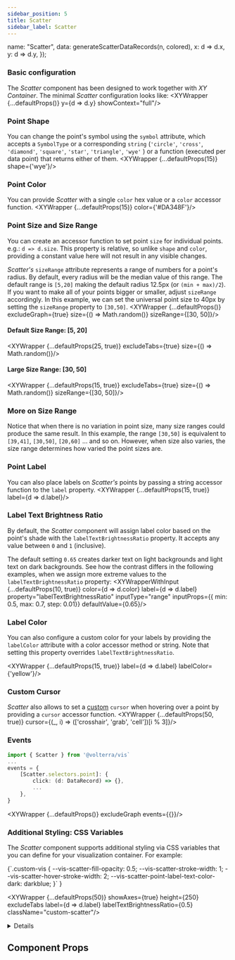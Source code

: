 ```yaml
---
sidebar_position: 5
title: Scatter
sidebar_label: Scatter
---
```


  name: "Scatter",
  data: generateScatterDataRecords(n, colored),
  x: d => d.x,
  y: d => d.y,
});

### Basic configuration
The _Scatter_ component has been designed to work together with _XY Container_. The minimal _Scatter_ configuration looks like:
<XYWrapper {...defaultProps()} y={d => d.y} showContext="full"/>

### Point Shape
You can change the point's symbol using the `symbol` attribute, which accepts a `SymbolType` or a corresponding `string`
(`'circle'`, `'cross'`, `'diamond'`, `'square'`, `'star'`, `'triangle'`, `'wye'` ) or a function (executed per data point) that returns either of them.
<XYWrapper {...defaultProps(15)} shape={'wye'}/>

### Point Color
You can provide _Scatter_ with a single `color` hex value or a `color` accessor function.
<XYWrapper {...defaultProps(15)} color={'#DA348F'}/>

### Point Size and Size Range
You can create an accessor function to set point `size` for individual points. e.g.: `d => d.size`.
This property is relative, so unlike `shape` and `color`, providing a constant value here will not result in any visible changes.

_Scatter's_ `sizeRange` attribute represents a range of numbers for a point's radius. By default, every radius
will be the median value of this range.
The default range is `[5,20]` making the default radius 12.5px (or `(min + max)/2`). If you want to make all of your points
bigger or smaller, adjust `sizeRange` accordingly. In this example, we can set the universal point size to 40px by setting the `sizeRange`
property to `[30,50]`.
<XYWrapper {...defaultProps()} excludeGraph={true} size={() => Math.random()} sizeRange={[30, 50]}/>

#### Default Size Range: [5, 20]
<XYWrapper {...defaultProps(25, true)} excludeTabs={true} size={() => Math.random()}/>

#### Large Size Range: [30, 50]
<XYWrapper {...defaultProps(15, true)} excludeTabs={true} size={() => Math.random()} sizeRange={[30, 50]}/>

### More on Size Range
Notice that when there is no variation in point size, many size ranges could produce the same result. In this example, the range `[30,50]`
is equivalent to `[39,41]`, `[30,50]`, `[20,60]` ... and so on. However, when size also varies, the size range determines how varied the point sizes are.

### Point Label
You can also place labels on _Scatter's_ points by passing a string accessor function to the `label` property.
<XYWrapper {...defaultProps(15, true)} label={d => d.label}/>

### Label Text Brightness Ratio
By default, the _Scatter_ component will assign label color based on the point's shade with the `labelTextBrightnessRatio` property.
It accepts any value between `0` and `1` (inclusive).

The default setting `0.65` creates darker text on light backgrounds and light text on dark backgrounds.
See how the contrast differs in the following examples, when we assign more extreme values to the `labelTextBrightnessRatio` property:
<XYWrapperWithInput {...defaultProps(10, true)} color={d => d.color} label={d => d.label} property="labelTextBrightnessRatio" inputType="range" inputProps={{ min: 0.5, max: 0.7, step: 0.01}} defaultValue={0.65}/>

### Label Color
You can also configure a custom color for your labels by providing the `labelColor` attribute with a color accessor method or string.
Note that setting this property overrides `labelTextBrightnessRatio`.

<XYWrapper {...defaultProps(15, true)} label={d => d.label} labelColor={'yellow'}/>

### Custom Cursor
_Scatter_ also allows to set a [custom](https://developer.mozilla.org/en-US/docs/Web/CSS/cursor) `cursor` when hovering
over a point by providing a `cursor` accessor function.
<XYWrapper {...defaultProps(50, true)} cursor={(_, i) => (['crosshair', 'grab', 'cell'])[i % 3]}/>

### Events
```ts
import { Scatter } from '@volterra/vis`
...
events = {
    [Scatter.selectors.point]: {
        click: (d: DataRecord) => {},
        ...
    },
}
```
<XYWrapper {...defaultProps()} excludeGraph events={{}}/>


### Additional Styling: CSS Variables
The _Scatter_ component supports additional styling via CSS variables that you can define for your visualization container. For example:

<CodeBlock language="css" title="styles.css">
{`.custom-vis {
  --vis-scatter-fill-opacity: 0.5;
  --vis-scatter-stroke-width: 1;
  --vis-scatter-hover-stroke-width: 2;
  --vis-scatter-point-label-text-color-dark: darkblue;
}`
}
</CodeBlock>

<XYWrapper {...defaultProps(50)} showAxes={true} height={250} excludeTabs label={d => d.label} labelTextBrightnessRatio={0.5} className="custom-scatter"/>

<Details summary={<summary>All supported CSS variables</summary>} open>
<CodeBlock language="css">
{
`--vis-scatter-cursor
--vis-scatter-fill
--vis-scatter-stroke
--vis-scatter-stroke-width
--vis-scatter-fill-opacity
--vis-scatter-stroke-opacity
--vis-scatter-hover-stroke-width
--vis-scatter-point-label-text-color-dark
--vis-scatter-point-label-text-color-light
--vis-scatter-point-label-text-font-weight`
}
</CodeBlock>
</Details>


## Component Props
<PropTable name="VisScatter"></PropTable>
